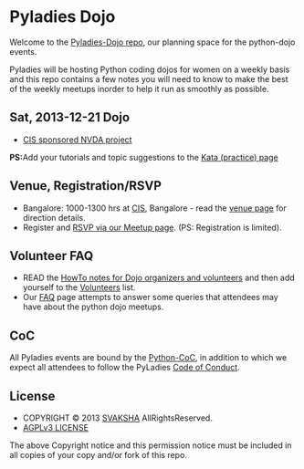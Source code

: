 = Pyladies Dojo =
Welcome to the [https://github.com/svaksha/pyladies-dojo/ Pyladies-Dojo repo], our planning space for the python-dojo events.

Pyladies will be hosting Python coding dojos for women on a weekly basis and this repo contains a few notes you will need to know to make the best of the weekly meetups inorder to help it run as smoothly as possible.


== Sat, 2013-12-21 Dojo ==
* [https://github.com/svaksha/pyladies-dojo/blob/master/Jobs-FOSS/CIS.mediawiki CIS sponsored NVDA project]
'''PS:'''Add your tutorials and topic suggestions to the [https://github.com/svaksha/pyladies-dojo/blob/master/Kata.mediawiki Kata (practice) page]


== Venue, Registration/RSVP ==
* Bangalore: 1000-1300 hrs at [http://cis-india.org/about CIS], Bangalore - read the [https://github.com/svaksha/pyladies-dojo/blob/master/Venue-BLR.mediawiki venue page] for direction details.
* Register and [https://www.meetup.com/PyladiesBangalore/ RSVP via our Meetup page]. (PS: Registration is limited).


== Volunteer FAQ ==
* READ the [https://github.com/svaksha/pyladies-dojo/blob/master/VolunteerHandbook/VenueHowto.mediawiki HowTo notes for Dojo organizers and volunteers] and then add yourself to the [https://github.com/svaksha/pyladies-dojo/blob/master/VolunteerHandbook/Volunteers.mediawiki Volunteers] list.
* Our [https://github.com/svaksha/pyladies-dojo/blob/master/FAQ.mediawiki FAQ] page attempts to answer some queries that attendees may have about the python dojo meetups.


== CoC ==
All Pyladies events are bound by the [http://www.python.org/psf/codeofconduct/ Python-CoC], in addition to which we expect all attendees to follow the PyLadies [http://www.pyladies.com/CodeOfConduct/ Code of Conduct].


== License ==
* COPYRIGHT © 2013 [https://github.com/svaksha SVAKSHA] AllRightsReserved.
* [http://www.gnu.org/licenses/agpl.html AGPLv3 LICENSE]
The above Copyright notice and this permission notice must be included in all copies of your copy and/or fork of this repo.

